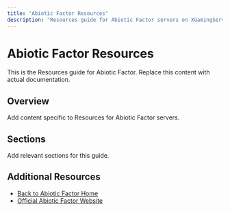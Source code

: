 ```yaml
---
title: "Abiotic Factor Resources"
description: "Resources guide for Abiotic Factor servers on XGamingServer"
---
```


# Abiotic Factor Resources

This is the Resources guide for Abiotic Factor. Replace this content with actual documentation.

## Overview

Add content specific to Resources for Abiotic Factor servers.

## Sections

Add relevant sections for this guide.

## Additional Resources

- [Back to Abiotic Factor Home](./index)
- [Official Abiotic Factor Website](https://example.com)
